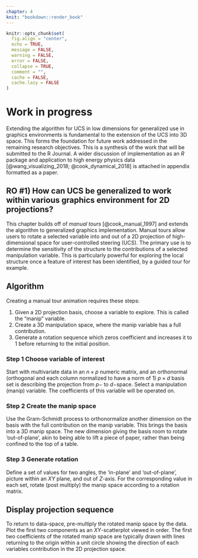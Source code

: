 ```yaml
---
chapter: 4
knit: "bookdown::render_book"
---
```


```r
knitr::opts_chunk$set(
  fig.align = "center",
  echo = TRUE, 
  message = FALSE,
  warning = FALSE,
  error = FALSE,
  collapse = TRUE,
  comment = "",
  cache = FALSE, 
  cache.lazy = FALSE
)
```

# Work in progress {#ch:workinprogress}

Extending the algorithm for UCS in low dimensions for generalized use in graphics environments is fundamental to the extension of the UCS into 3D space. This forms the foundation for future work addressed in the remaining research objectives. This is a synthesis of the work that will be submitted to the R Journal. A wider discussion of implementation as an *R* package and application to high energy physics data [@wang_visualizing_2018; @cook_dynamical_2018] is attached in appendix \ref{ch:spinifex_paper} formatted as a paper.

## RO #1) How can UCS be generalized to work within various graphics environment for 2D projections?

This chapter builds off of *manual tours* [@cook_manual_1997] and extends the algorithm to generalized graphics implementation. Manual tours allow users to rotate a selected variable into and out of a 2D projection of high-dimensional space for user-controlled steering (UCS). The primary use is to determine the sensitivity of the structure to the contributions of a selected manipulation variable. This is particularly powerful for exploring the local structure once a feature of interest has been identified, by a guided tour for example. 


## Algorithm {#sec:algorithm}

Creating a manual tour animation requires these steps:

1. Given a 2D projection basis, choose a variable to explore. This is called the "manip" variable.
2. Create a 3D manipulation space, where the manip variable has a full contribution.
3. Generate a rotation sequence which zeros coefficient and increases it to 1 before returning to the initial position.

### Step 1 Choose variable of interest

Start with multivariate data in an $n \times p$ numeric matrix, and an orthonormal (orthogonal and each column normalized to have a norm of 1) $p \times d$ basis set is describing the projection from $p-$ to $d-$space. Select a manipulation (manip) variable. The coefficients of this variable will be operated on.


### Step 2 Create the manip space

Use the Gram-Schmidt process to orthonormalize another dimension on the basis with the full contribution on the manip variable. This brings the basis into a 3D manip space. The new dimension giving the basis room to rotate 'out-of-plane', akin to being able to lift a piece of paper, rather than being confined to the top of a table. 

### Step 3 Generate rotation

Define a set of values for two angles, the 'in-plane' and 'out-of-plane', picture within an $XY$ plane, and out of $Z$-axis. For the corresponding value in each set, rotate (post multiply) the manip space according to a rotation matrix.


## Display projection sequence

To return to data-space, pre-multiply the rotated manip space by the data. Plot the first two components as an $XY$-scatterplot viewed in order. The first two coefficients of the rotated manip space are typically drawn with lines returning to the origin within a unit circle showing the direction of each variables contribution in the 2D projection space.



